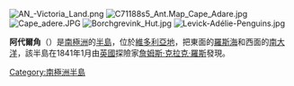 [[Image:AN_-Victoria_Land.png|thumb]]
[[Image:C71188s5_Ant.Map_Cape_Adare.jpg|thumb]]
[[Image:Cape_adere.JPG|thumb]]
[[Image:Borchgrevink_Hut.jpg|thumb]]
[[Image:Levick-Adélie-Penguins.jpg|thumb]]

'''阿代爾角'''（{{lang-en|Cape Adare}}）是[[南極洲|南極洲]]的[[半島|半島]]，位於[[維多利亞地|維多利亞地]]，把東面的[[羅斯海|羅斯海]]和西面的[[南大洋|南大洋]]，該半島在1841年1月由[[英國|英國]]探險家[[詹姆斯·克拉克·羅斯|詹姆斯·克拉克·羅斯]]發現。

{{coord|71|17|S|170|14|E|display=title}}
[[Category:南極洲半島|Category:南極洲半島]]